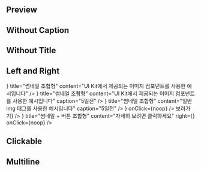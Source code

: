 
<Meta title="Components/List" components={List} />

## Preview

<Canvas>
  <Story name="Preview">
    <List>
      <ListItem title="루비콘 UI Kit" content="리스트 컴포넌트" caption="5일전" />
      <DummyItem />
      <DummyItem />
      <DummyItem />
      <DummyItem />
    </List>
  </Story>
</Canvas>

## Without Caption

<Canvas>
  <Story name="WithoutCaption">
    <List>
      <ListItem title="루비콘 UI Kit" content="리스트 컴포넌트" />
      <DummyItemWithoutCaption />
      <DummyItemWithoutCaption />
      <DummyItemWithoutCaption />
      <DummyItemWithoutCaption />
    </List>
  </Story>
</Canvas>

## Without Title

<Canvas>
  <Story name="WithoutTitle">
    <List>
      <ListItem content="리스트 컴포넌트" caption="5일전" />
      <DummyItemWithoutTitle />
      <DummyItemWithoutTitle />
      <DummyItemWithoutTitle />
      <DummyItemWithoutTitle />
    </List>
  </Story>
</Canvas>

## Left and Right

<Canvas>
  <Story name="LeftAndRight">
    <List>
      <ListItem
        left={<ListItemImage src="http://cogulmars.cafe24.com/img/04about_img01.png" />}
        title="썸네일 조합형"
        content="UI Kit에서 제공되는 이미지 컴포넌트를 사용한 예시입니다"
      />
      <ListItem
        left={<ListItemImage src="http://cogulmars.cafe24.com/img/04about_img01.png" />}
        title="썸네일 조합형"
        content="UI Kit에서 제공되는 이미지 컴포넌트를 사용한 예시입니다"
        caption="5일전"
      />
      <ListItem
        left={
          <img
            src="http://cogulmars.cafe24.com/img/04about_img01.png"
            style={{ width: 48, borderRadius: 4 }}
          />
        }
        title="썸네일 조합형"
        content="일반 img 태그를 사용한 예시입니다"
        caption="5일전"
      />
      <ListItem
        title="버튼 조합형"
        content="자세히 보려면 클릭하세요"
        right={<Icon name="chevron-forward" type="outline" size={24} color={colors.gray60} />}
        onClick={noop}
      />
      <ListItem
        title="버튼 조합형 자유"
        content="자세히 보려면 클릭하세요"
        right={<Button size="small">보러가기</Button>}
      />
      <ListItem
        left={<ListItemImage src="http://cogulmars.cafe24.com/img/04about_img01.png" />}
        title="썸네일 + 버튼 조합형"
        content="자세히 보려면 클릭하세요"
        right={<Icon name="chevron-forward" type="outline" size={24} color={colors.gray60} />}
        onClick={noop}
      />
    </List>
  </Story>
</Canvas>

## Clickable

<Canvas>
  <Story name="Clickable">
    <List>
      <ListItem title="루비콘 UI Kit" content="리스트 컴포넌트" caption="5일전" onClick={noop} />
      <DummyItem onClick={noop} />
      <DummyItem onClick={noop} />
      <DummyItem onClick={noop} />
      <DummyItem onClick={noop} />
    </List>
  </Story>
</Canvas>

## Multiline

<Canvas>
  <Story name="Multiline">
    <List style={{ maxWidth: 375 }}>
      <ListItem
        title="루비콘 UI Kit"
        content="리스트 컴포넌트의 내용이 두 줄이 넘어가면 말줄임으로 처리됩니다. 루비콘 UI kit 은 오픈소스로 배포되는 한국형 라이브러리입니다"
        caption="5일전"
      />
      <DummyItem />
      <DummyItem />
      <DummyItem />
      <DummyItem />
    </List>
  </Story>
</Canvas>
